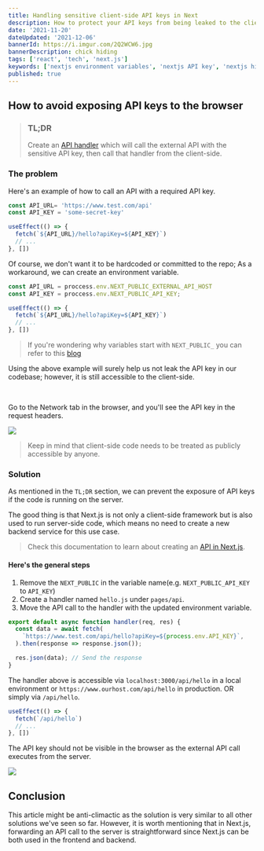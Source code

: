 ```yaml
---
title: Handling sensitive client-side API keys in Next
description: How to protect your API keys from being leaked to the client-side
date: '2021-11-20'
dateUpdated: '2021-12-06'
bannerId: https://i.imgur.com/2Q2WCW6.jpg
bannerDescription: chick hiding
tags: ['react', 'tech', 'next.js']
keywords: ['nextjs environment variables', 'nextjs API key', 'nextjs hide API keys']
published: true
---
```


## How to avoid exposing API keys to the browser

> ### TL;DR
> Create an [API handler](https://nextjs.org/docs/api-routes/introduction) which will call the external API with the sensitive API key, then call that handler from the client-side.

### The problem

Here's an example of how to call an API with a required API key.

```jsx
const API_URL= 'https://www.test.com/api'
const API_KEY = 'some-secret-key'

useEffect(() => {
  fetch(`${API_URL}/hello?apiKey=${API_KEY}`)
  // ...
}, [])
```

Of course, we don't want it to be hardcoded or committed to the repo; As a workaround, we can create an environment variable.

```jsx
const API_URL = proccess.env.NEXT_PUBLIC_EXTERNAL_API_HOST
const API_KEY = proccess.env.NEXT_PUBLIC_API_KEY;

useEffect(() => {
  fetch(`${API_URL}/hello?apiKey=${API_KEY}`)
  // ...
}, [])
```

> If you're wondering why variables start with `NEXT_PUBLIC_` you can refer to this [blog](https://codegino.com/blog/nextjs-environment-variables)

Using the above example will surely help us not leak the API key in our codebase; however, it is still accessible to the client-side.

<br />

Go to the Network tab in the browser, and you'll see the API key in the request headers.

<Img src="https://i.imgur.com/6ISSNTj.png" height={354} width={1220} />

> Keep in mind that client-side code needs to be treated as publicly accessible by anyone.

### Solution

As mentioned in the `TL;DR` section, we can prevent the exposure of API keys if the code is running on the server.

The good thing is that Next.js is not only a client-side framework but is also used to run server-side code, which means no need to create a new backend service for this use case.

> Check this documentation to learn about creating an [API in Next.js](https://nextjs.org/docs/api-routes/introduction).

#### Here's the general steps

1. Remove the `NEXT_PUBLIC` in the variable name(e.g. `NEXT_PUBLIC_API_KEY` to `API_KEY`)
2. Create a handler named `hello.js` under `pages/api`.
3. Move the API call to the handler with the updated environment variable.

```js
export default async function handler(req, res) {
  const data = await fetch(
    `https://www.test.com/api/hello?apiKey=${process.env.API_KEY}`,
  ).then(response => response.json());

  res.json(data); // Send the response
}
```

The handler above is accessible via `localhost:3000/api/hello` in a local environment or `https://www.ourhost.com/api/hello` in production. OR simply via `/api/hello`.

```jsx
useEffect(() => {
  fetch(`/api/hello`)
  // ...
}, [])
```

The API key should not be visible in the browser as the external API call executes from the server.

<Img src="https://i.imgur.com/HDqx4oz.png" height={282} width={1136} />

## Conclusion
This article might be anti-climactic as the solution is very similar to all other solutions we've seen so far.
However, it is worth mentioning that in Next.js, forwarding an API call to the server is straightforward since Next.js can be both used in the frontend and backend.